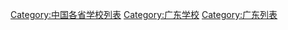[[Category:中国各省学校列表|Category:中国各省学校列表]]
[[Category:广东学校|Category:广东学校]]
[[Category:广东列表|Category:广东列表]]
